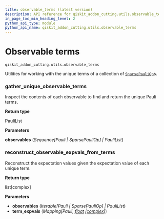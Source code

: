 ```yaml
---
title: observable_terms (latest version)
description: API reference for qiskit_addon_cutting.utils.observable_terms in the latest version of qiskit-addon-cutting
in_page_toc_min_heading_level: 2
python_api_type: module
python_api_name: qiskit_addon_cutting.utils.observable_terms
---
```


<span id="module-qiskit_addon_cutting.utils.observable_terms" />

<span id="observable-terms-qiskit-addon-cutting-utils-observable-terms" />

# Observable terms

`qiskit_addon_cutting.utils.observable_terms`

Utilities for working with the unique terms of a collection of [`SparsePauliOp`](/api/qiskit/qiskit.quantum_info.SparsePauliOp "(in Qiskit v1.4)")s.

### gather\_unique\_observable\_terms

<Function id="qiskit_addon_cutting.utils.observable_terms.gather_unique_observable_terms" github="https://github.com/Qiskit/qiskit-addon-cutting/tree/stable/0.10/qiskit_addon_cutting/utils/observable_terms.py" signature="gather_unique_observable_terms(observables)">
  Inspect the contents of each observable to find and return the unique Pauli terms.

  **Return type**

  PauliList

  **Parameters**

  **observables** (*Sequence\[Pauli | SparsePauliOp] | PauliList*)
</Function>

### reconstruct\_observable\_expvals\_from\_terms

<Function id="qiskit_addon_cutting.utils.observable_terms.reconstruct_observable_expvals_from_terms" github="https://github.com/Qiskit/qiskit-addon-cutting/tree/stable/0.10/qiskit_addon_cutting/utils/observable_terms.py" signature="reconstruct_observable_expvals_from_terms(observables, term_expvals)">
  Reconstruct the expectation values given the expectation value of each unique term.

  **Return type**

  list\[complex]

  **Parameters**

  *   **observables** (*Iterable\[Pauli | SparsePauliOp] | PauliList*)
  *   **term\_expvals** (*Mapping\[Pauli,* [*float*](https://docs.python.org/3/library/functions.html#float "(in Python v3.13)")  *|*[*complex*](https://docs.python.org/3/library/functions.html#complex "(in Python v3.13)")*]*)
</Function>

